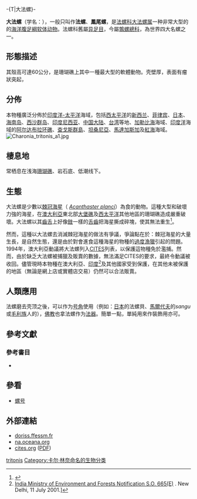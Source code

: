 -{T|大法螺}-{{redirect|法螺}}
{{Speciesbox
| name=大法螺
| image = Charonia.png
| image_caption = 大法螺的螺殼，[[殼口|殼口]]有[[螺厣|口蓋]]。
| genus = Charonia
| species = tritonis
| authority = ([[卡尔·林奈|Linnaeus]], {{link-en|自然系統第10版|10th edition of Systema Naturae|1758}})
}}

'''大法螺'''（学名：''{{lang|la|Charonia tritonis}}''），一般只叫作'''法螺'''、'''鳳尾螺'''，是[[法螺科|法螺科]][[大法螺属|大法螺属]]一种非常大型的的[[海洋生物|海洋]][[腹足綱|腹足綱]][[软体动物|软体动物]]。法螺科舊屬[[异足目|异足目]]{{r|ITIS_73101}}，今屬[[鶉螺總科|鶉螺總科]]{{r|WoRMS_141102}}，為世界四大名螺之一。

==形態描述==
其殼高可達60公分，是珊瑚礁上其中一種最大型的軟體動物{{r|eol}}。壳壁厚，表面有瘤狀突起，

==分佈==
本物種廣泛分佈於[[印度洋-太平洋海域|印度洋-太平洋]]海域{{r|eol}}，包括[[西太平洋|西太平洋]]的[[新西兰|新西兰]]、[[菲律宾|菲律宾]]、[[日本|日本]]、[[海南岛|海南岛]]、[[西沙群岛|西沙群岛]]、[[印度尼西亚|印度尼西亚]]、[[中国大陆|中国大陆]]、[[台湾|台湾]]等地{{r|shell_721}}、[[加勒比海|加勒比海]]海域{{r|shell_721}}、[[印度洋|印度洋]]海域{{r|shell_721}}的[[阿尔达布拉环礁|阿尔达布拉环礁]]、[[查戈斯群島|查戈斯群島]]、[[坦桑尼亞|坦桑尼亞]]、[[馬達加斯加|馬達加斯加]]{{r|WoRMS_141102}}及[[紅海|紅海]]海域{{r|eol}}。
[[File:Charonia_tritonis_a1.jpg|thumb]]

==棲息地==
常栖息在浅海[[珊瑚礁|珊瑚礁]]、岩石底、低潮线下{{r|shell_721}}。

==生態==
大法螺是少數以[[棘冠海星|棘冠海星]]（ ''[[Acanthaster_planci|Acanthaster planci]]''）為食的動物。這種大型和破壞力強的海星，在[[澳大利亞|澳大利亞]]東北部[[大堡礁|大堡礁]]及[[西太平洋|西太平洋]]其他地區的珊瑚礁造成嚴重破壞。大法螺以其[[齒舌|齒舌]]上好像[[銼|銼]]一樣的[[齒舌|舌齒]]把海星撕成碎塊，使其無法重生<ref>{{cite journal|last=Powell|first=G|title=Stars for kings|journal=Sea Frontiers|year=1979|volume=25|issue=5|pages=282–285}}</ref>。

然而，這種以大法螺去消滅棘冠海星的做法有爭議，爭論點在於：棘冠海星的大量生長，是自然生態，還是由於對會進食這種海星的物種的[[過度捕魚|過度漁獵]]引起的問題。1994年，澳大利亞動議將大法螺列入[[CITES|CITES]]列表，以保護這物種免於濫捕{{r|CITES_App2}}。然而，由於缺乏大法螺被捕獵及販賣的數據，無法滿足CITES的要求，最終令動議被收回。儘管現時本物種在澳大利亞、[[印度|印度]]<ref>[http://envfor.nic.in/legis/wildlife/so665(e).doc India Ministry of Environment and Forests Notification S.O. 665(E)] {{Wayback|url=http://envfor.nic.in/legis/wildlife/so665(e).doc |date=20140104074503 }}. New Delhi, 11 July 2001.]</ref>及其他國家受到保護，在其他未被保護的地區（無論是網上店或實體店交易）仍然可以合法販賣。

==人類應用==
法螺磨去壳顶之後，可以作为[[螺号|号角]]使用（例如：[[日本|日本]]的法螺貝、[[馬爾代夫|馬爾代夫]]的''sangu''或[[毛利族|毛利族]]人的{{link-en|毛利螺號|pūtātara}}），[[佛教|佛教]]也拿法螺作为[[法器|法器]]。簡單一點，單純用來作裝飾用亦可。

==參考文獻==
{{reflist |refs=
<ref name="CITES_App2">{{cite web |url=http://cites.org/sites/default/files/eng/cop/09/prop/E09-Prop-69_Charonia.PDF |title=Proposal: Inclusion of the giant triton ''Charonia tritonis'' on Appendix II |publisher=[[CITES|CITES]] |language=en |access-date=2017-07-26 |archive-date=2014-05-17 |archive-url=https://web.archive.org/web/20140517135748/http://cites.org/sites/default/files/eng/cop/09/prop/E09-Prop-69_Charonia.PDF |dead-url=no }}</ref>
<ref name="eol">{{eol|403845|date=2011-02-16 |accessdate=2014-12-07}}</ref>
<ref name=ITIS_73101>{{ITIS|ID=73101 |taxon=''Charonia tritonis'' |downloaded=2007年3月16日}}</ref>
<ref name="shell_721">{{cite web
 |url=http://shell.sinica.edu.tw/chinese/shellbase_detail.php?science_no=721
 |title=国际贝库：大法螺
 |publisher=台湾贝类资料库
 |accessdate=2009-08-11
 |archive-date=2016-03-04
 |archive-url=https://web.archive.org/web/20160304111231/http://shell.sinica.edu.tw/chinese/shellbase_detail.php?science_no=721
 |dead-url=no
 }}</ref>
<ref name="WoRMS_141102">{{cite WoRMS
 |id=141102  |authorlink=WoRMS
 |last=Gofas |first=Serge
 |title=''Charonia tritonis'' (Linnaeus, 1758) 
 |date=2009-12-09 |accessdate=2017-07-27 }}</ref>
}}

===參考書目===
{{refbegin}}
*{{cite book |authorlink=Arthur William Baden Powell |last=Powell|first=A.W.B.|title=New Zealand Mollusca |date=1979|publisher=Collins|location=Auckland|isbn=0-00-216906-1}}
{{refend}}

==參看==
* [[螺号|螺号]]

==外部連結==
{{commonscatinline}}
{{Commons|Category:Charonia tritonis|Category:Charonia tritonis}}
{{Commons|Conch|Conch}}
{{Commons|Category:Strombus|Category:Strombus}}
* [http://doris.ffessm.fr/fiche2.asp?fiche_numero=2116 doriss.ffessm.fr] {{Wayback|url=http://doris.ffessm.fr/fiche2.asp?fiche_numero=2116 |date=20141102064141 }}
* [https://web.archive.org/web/20111009114834/http://na.oceana.org/en/explore/creatures/crown-of-thorns-starfish na.oceana.org]
* [https://web.archive.org/web/20101224051528/http://cites.org/eng/cop/09/E9-ComI.pdf cites.org] ([[PDF|PDF]])

{{taxonbar}}

[[Category:大法螺属|tritonis]]
[[Category:卡尔·林奈命名的生物分类|Category:卡尔·林奈命名的生物分类]]